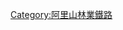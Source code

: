 {{Navbox
|state  = autocollapse
|name   = 阿里山林鐵機廠
|title  = {{Color box|#FFF|border=#FFF|[[File:ROC Forestry Bureau Seal.svg|19px|林務局局徽]]}} [[行政院農業委員會林務局|{{color|white|林務局}}]][[阿里山林業鐵路|{{color|white|阿里山林業鐵路}}]][[車輛基地|{{color|white|機廠}}]]
|titlestyle = background:brown; color:white; 
|bodyclass = hlist
|above = 
*{{Icon|Template}}[[模板:阿里山林鐵路線|{{Color|#FFF|阿里山林鐵路線}}]]
*{{Icon|Template}}[[模板:阿里山林鐵車站|{{Color|#FFF|阿里山林鐵車站}}]]
*{{Icon|Template}}[[模板:阿里山林鐵轉乘車站|{{Color|#FFF|阿里山林鐵轉乘車站}}]]
*{{Icon|Template}}[[模板:阿里山林鐵車輛|{{Color|#FFF|阿里山林鐵車輛}}]]
|abovestyle = background:brown; color:#FFF;
|groupstyle = background:brown; color:white; text-align:right; width:11.5%
|liststyle =  text-align:center;
|group1 = [[阿里山線|{{color|white|阿里山線}}]]、[[祝山線|{{color|white|祝山線}}]]
|list1  = 
*[https://afrch.forest.gov.tw/0000149 <s>北門修理工廠</s>{{small|（嘉義車庫園區）}}]
*[https://afrch.forest.gov.tw/0000150 <s>奮起湖車庫</s>{{small|（古老蒸汽火車展示場）}}]
*[https://afrch.forest.gov.tw/0000151 阿里山車庫]
}}<noinclude>
[[Category:阿里山林業鐵路]]
</noinclude>